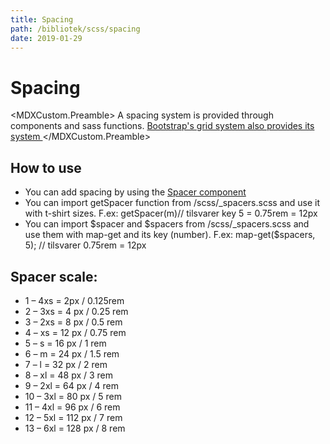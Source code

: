 ```yaml
---
title: Spacing
path: /bibliotek/scss/spacing
date: 2019-01-29
---
```



# Spacing

<MDXCustom.Preamble>
  A spacing system is provided through components and sass functions.
  <a href="https://getbootstrap.com/docs/4.1/utilities/spacing/" target="_blank">
    Bootstrap's grid system also provides its system
  </a>
</MDXCustom.Preamble>

## How to use

- You can add spacing by using the [Spacer component](/library/components/spacer)
- You can import getSpacer function from /scss/\_spacers.scss and use it with t-shirt sizes. F.ex: getSpacer(m)// tilsvarer key 5 = 0.75rem
  = 12px
- You can import $spacer and $spacers from /scss/\_spacers.scss and use them with map-get and its key (number). F.ex: map-get(\$spacers, 5);
  // tilsvarer 0.75rem = 12px

## Spacer scale:

- 1 – 4xs = 2px / 0.125rem
- 2 – 3xs = 4 px / 0.25 rem
- 3 – 2xs = 8 px / 0.5 rem
- 4 – xs = 12 px / 0.75 rem
- 5 – s = 16 px / 1 rem
- 6 – m = 24 px / 1.5 rem
- 7 – l = 32 px / 2 rem
- 8 – xl = 48 px / 3 rem
- 9 – 2xl = 64 px / 4 rem
- 10 – 3xl = 80 px / 5 rem
- 11 – 4xl = 96 px / 6 rem
- 12 – 5xl = 112 px / 7 rem
- 13 – 6xl = 128 px / 8 rem
